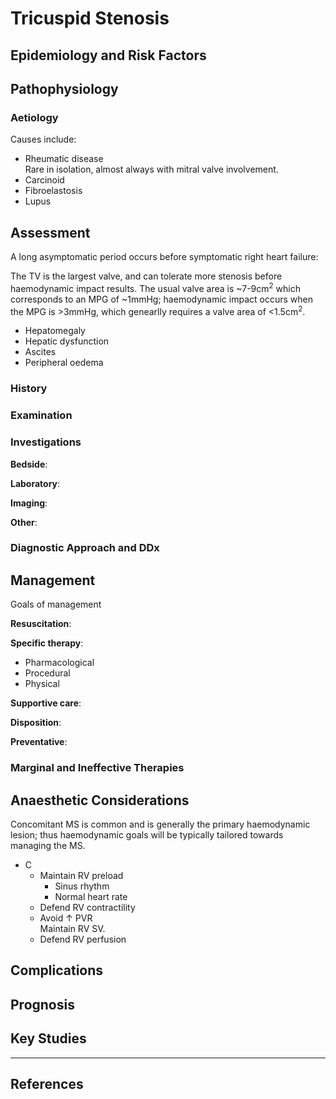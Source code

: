 # Tricuspid Stenosis


## Epidemiology and Risk Factors

## Pathophysiology

### Aetiology

Causes include:

* Rheumatic disease\
Rare in isolation, almost always with mitral valve involvement.
* Carcinoid
* Fibroelastosis
* Lupus

## Assessment

A long asymptomatic period occurs before symptomatic right heart failure:

:::column-margin
The TV is the largest valve, and can tolerate more stenosis before haemodynamic impact results. The usual valve area is ~7-9cm^2^ which corresponds to an MPG of ~1mmHg; haemodynamic impact occurs when the MPG is >3mmHg, which genearlly requires a valve area of <1.5cm^2^.
:::

* Hepatomegaly
* Hepatic dysfunction
* Ascites
* Peripheral oedema


### History


### Examination


### Investigations

**Bedside**:

**Laboratory**:

**Imaging**:

**Other**:

### Diagnostic Approach and DDx


## Management

:::priority
Goals of management
:::

**Resuscitation**:

**Specific therapy**:

* Pharmacological
* Procedural
* Physical

**Supportive care**:

**Disposition**:

**Preventative**:


### Marginal and Ineffective Therapies

## Anaesthetic Considerations

:::column-margin
Concomitant MS is common and is generally the primary haemodynamic lesion; thus haemodynamic goals will be typically tailored towards managing the MS.
:::

* C
	* Maintain RV preload
		* Sinus rhythm
		* Normal heart rate
	* Defend RV contractility
	* Avoid ↑ PVR\
	Maintain RV SV.
	* Defend RV perfusion
 



## Complications

## Prognosis

## Key Studies


---

## References
